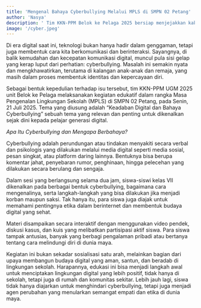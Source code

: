 ```yaml
---
title: 'Mengenal Bahaya Cyberbullying Melalui MPLS di SMPN 02 Petang'
author: 'Nasya'
description: ' Tim KKN-PPM Belok ke Pelaga 2025 bersiap menjejakkan kaki di Pulau Dewata, tanah yang sarat budaya dan kearifan lokal untuk mengabdi selama 50 hari. '
image: '/cyber.jpeg'
---
```

Di era digital saat ini, teknologi bukan hanya hadir dalam genggaman, tetapi juga membentuk cara kita berkomunikasi dan berinteraksi. Sayangnya, di balik kemudahan dan kecepatan komunikasi digital, muncul pula sisi gelap yang kerap luput dari perhatian: cyberbullying. Masalah ini semakin nyata dan mengkhawatirkan, terutama di kalangan anak-anak dan remaja, yang masih dalam proses membentuk identitas dan kepercayaan diri.

Sebagai bentuk kepedulian terhadap isu tersebut, tim KKN-PPM UGM 2025 unit Belok ke Pelaga melaksanakan kegiatan edukatif dalam rangka Masa Pengenalan Lingkungan Sekolah (MPLS) di SMPN 02 Petang, pada Senin, 21 Juli 2025. Tema yang diusung adalah “Keadaban Digital dan Bahaya Cyberbullying” sebuah tema yang relevan dan penting untuk dikenalkan sejak dini kepada pelajar generasi digital.

*Apa Itu Cyberbullying dan Mengapa Berbahaya?*

Cyberbullying adalah perundungan atau tindakan menyakiti secara verbal dan psikologis yang dilakukan melalui media digital seperti media sosial, pesan singkat, atau platform daring lainnya. Bentuknya bisa berupa komentar jahat, penyebaran rumor, penghinaan, hingga pelecehan yang dilakukan secara berulang dan sengaja.

Dalam sesi yang berlangsung selama dua jam, siswa-siswi kelas VII dikenalkan pada berbagai bentuk cyberbullying, bagaimana cara mengenalinya, serta langkah-langkah yang bisa dilakukan jika menjadi korban maupun saksi. Tak hanya itu, para siswa juga diajak untuk memahami pentingnya etika dalam berinternet dan membentuk budaya digital yang sehat.

Materi disampaikan secara interaktif dengan menggunakan video pendek, diskusi kasus, dan kuis yang melibatkan partisipasi aktif siswa. Para siswa tampak antusias, banyak yang berbagi pengalaman pribadi atau bertanya tentang cara melindungi diri di dunia maya.

Kegiatan ini bukan sekadar sosialisasi satu arah, melainkan bagian dari upaya membangun budaya digital yang aman, santun, dan beradab di lingkungan sekolah. Harapannya, edukasi ini bisa menjadi langkah awal untuk menciptakan lingkungan digital yang lebih positif, tidak hanya di sekolah, tetapi juga di rumah dan komunitas sekitar. Lebih jauh lagi, siswa tidak hanya diajarkan untuk menghindari cyberbullying, tetapi juga menjadi agen perubahan yang menularkan semangat empati dan etika di dunia maya.

